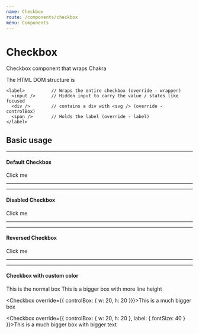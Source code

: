 ```yaml
---
name: Checkbox
route: /components/checkbox
menu: Components
---
```




# Checkbox

Checkbox component that wraps Chakra

The HTML DOM structure is

```
<label>          // Wraps the entire checkbox (override - wrapper)
  <input />      // Hidden input to carry the value / states like focused
  <div />        // contains a div with <svg /> (override - controlBox)
  <span />       // Holds the label (override - label)
</label>
```

## Basic usage
---

#### Default Checkbox
<Playground>
  <Checkbox
  >Click me</Checkbox>
</Playground>

---
---

#### Disabled Checkbox
<Playground>
  <Checkbox
    isDisabled={true}
  >Click me</Checkbox>
</Playground>

---
---

#### Reversed Checkbox
<Playground>
  <Checkbox
    isReversed={true}
  >Click me</Checkbox>
</Playground>

---
---

#### Checkbox with custom color
<Playground>
  <Checkbox>This is the normal box</Checkbox>
  <Checkbox override={{
    wrapper: { lineHeight: 5 },
    controlBox: { w: 10, h: 10 }
  }}>
    This is a bigger box with more line height
  </Checkbox>

  <Checkbox override={{ controlBox: { w: 20, h: 20 }}}>This is a much bigger box</Checkbox>

  <Checkbox override={{
    controlBox: { w: 20, h: 20 },
    label: { fontSize: 40 }
  }}>This is a much bigger box with bigger text</Checkbox>
</Playground>
